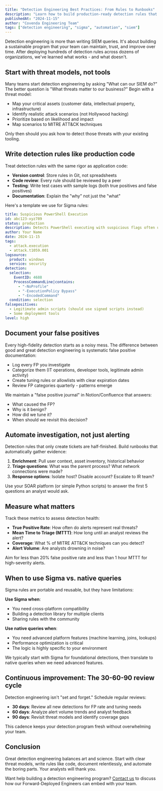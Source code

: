 ```yaml
---
title: "Detection Engineering Best Practices: From Rules to Runbooks"
description: "Learn how to build production-ready detection rules that your analysts will actually trust, with clear documentation and automated response workflows."
publishedAt: "2024-11-15"
author: "Covenda Engineering Team"
tags: ["detection engineering", "sigma", "automation", "siem"]
---
```


Detection engineering is more than writing SIEM queries. It's about building a sustainable program that your team can maintain, trust, and improve over time. After deploying hundreds of detection rules across dozens of organizations, we've learned what works - and what doesn't.

## Start with threat models, not tools

Many teams start detection engineering by asking "What can our SIEM do?" The better question is "What threats matter to our business?" Begin with a threat model:

- Map your critical assets (customer data, intellectual property, infrastructure)
- Identify realistic attack scenarios (not Hollywood hacking)
- Prioritize based on likelihood and impact
- Map scenarios to MITRE ATT&CK techniques

Only then should you ask how to detect those threats with your existing tooling.

## Write detection rules like production code

Treat detection rules with the same rigor as application code:

- **Version control**: Store rules in Git, not spreadsheets
- **Code review**: Every rule should be reviewed by a peer
- **Testing**: Write test cases with sample logs (both true positives and false positives)
- **Documentation**: Explain the "why" not just the "what"

Here's a template we use for Sigma rules:

```yaml
title: Suspicious PowerShell Execution
id: abc123-xyz789
status: production
description: Detects PowerShell executing with suspicious flags often used by attackers
author: Your Name
date: 2024-11-15
tags:
  - attack.execution
  - attack.t1059.001
logsource:
  product: windows
  service: security
detection:
  selection:
    EventID: 4688
    ProcessCommandLine|contains:
      - "-NoProfile"
      - "-ExecutionPolicy Bypass"
      - "-EncodedCommand"
  condition: selection
falsepositives:
  - Legitimate admin scripts (should use signed scripts instead)
  - Some deployment tools
level: high
```

## Document your false positives

Every high-fidelity detection starts as a noisy mess. The difference between good and great detection engineering is systematic false positive documentation:

- Log every FP you investigate
- Categorize them (IT operations, developer tools, legitimate admin activity)
- Create tuning rules or allowlists with clear expiration dates
- Review FP categories quarterly - patterns emerge

We maintain a "false positive journal" in Notion/Confluence that answers:

- What caused the FP?
- Why is it benign?
- How did we tune it?
- When should we revisit this decision?

## Automate investigation, not just alerting

Detection rules that only create tickets are half-finished. Build runbooks that automatically gather evidence:

1. **Enrichment**: Pull user context, asset inventory, historical behavior
2. **Triage questions**: What was the parent process? What network connections were made?
3. **Response options**: Isolate host? Disable account? Escalate to IR team?

Use your SOAR platform (or simple Python scripts) to answer the first 5 questions an analyst would ask.

## Measure what matters

Track these metrics to assess detection health:

- **True Positive Rate**: How often do alerts represent real threats?
- **Mean Time to Triage (MTTT)**: How long until an analyst reviews the alert?
- **Coverage**: What % of MITRE ATT&CK techniques can you detect?
- **Alert Volume**: Are analysts drowning in noise?

Aim for less than 20% false positive rate and less than 1 hour MTTT for high-severity alerts.

## When to use Sigma vs. native queries

Sigma rules are portable and reusable, but they have limitations:

**Use Sigma when**:

- You need cross-platform compatibility
- Building a detection library for multiple clients
- Sharing rules with the community

**Use native queries when**:

- You need advanced platform features (machine learning, joins, lookups)
- Performance optimization is critical
- The logic is highly specific to your environment

We typically start with Sigma for foundational detections, then translate to native queries when we need advanced features.

## Continuous improvement: The 30-60-90 review cycle

Detection engineering isn't "set and forget." Schedule regular reviews:

- **30 days**: Review all new detections for FP rate and tuning needs
- **60 days**: Analyze alert volume trends and analyst feedback
- **90 days**: Revisit threat models and identify coverage gaps

This cadence keeps your detection program fresh without overwhelming your team.

## Conclusion

Great detection engineering balances art and science. Start with clear threat models, write rules like code, document relentlessly, and automate the boring parts. Your analysts will thank you.

Want help building a detection engineering program? [Contact us](/contact) to discuss how our Forward-Deployed Engineers can embed with your team.
